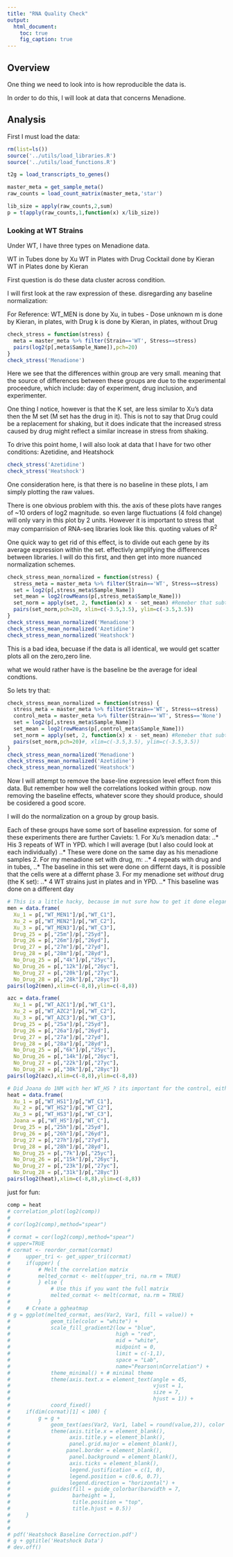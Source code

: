 ```yaml
---
title: "RNA Quality Check"
output:
  html_document:
    toc: true
    fig_caption: true
---
```


## Overview
One thing we need to look into is how reproducible the data is.

In order to do this, I will look at data that concerns Menadione.

## Analysis
First I must load the data:

```r
rm(list=ls())
source('../utils/load_libraries.R')
source('../utils/load_functions.R')

t2g = load_transcripts_to_genes()

master_meta = get_sample_meta()
raw_counts = load_count_matrix(master_meta,'star')

lib_size = apply(raw_counts,2,sum)
p = t(apply(raw_counts,1,function(x) x/lib_size))
```

### Looking at WT Strains
Under WT, I have three types on Menadione data.

WT in Tubes done by Xu
WT in Plates with Drug Cocktail done by Kieran
WT in Plates done by Kieran

First question is do these data cluster across condition.

I will first look at the raw expression of these. disregarding any baseline normalization:

For Reference:
WT_MEN is done by Xu, in tubes - Dose unknown
m is done by Kieran, in plates, with Drug
k is done by Kieran, in plates, without Drug

```r
check_stress = function(stress) {
  meta = master_meta %>% filter(Strain=='WT', Stress==stress)
  pairs(log2(p[,meta$Sample_Name]),pch=20)
}
check_stress('Menadione')
```
Here we see that the differences within group are very small. meaning that the source of differences between these groups are due to the experimental proceedure, which include: day of experiment, drug inclusion, and experimenter.

One thing I notice, however is that the K set, are less similar to Xu's data then the M set (M set has the drug in it). This is not to say that Drug could be a replacement for shaking, but it does indicate that the increased stress caused by drug might reflect a similar increase in stress from shaking. 

To drive this point home, I will also look at data that I have for two other conditions: Azetidine, and Heatshock
```r
check_stress('Azetidine')
check_stress('Heatshock')
```
One consideration here, is that there is no baseline in these plots, I am simply plotting the raw values.

There is one obvious problem with this. the axis of these plots have ranges of ~10 orders of log2 magnitude. so even large fluctuations (4 fold change) will only vary in this plot by 2 units. However it is important to stress that may comparrision of RNA-seq libraries look like this. quoting values of R^2^

One quick way to get rid of this effect, is to divide out each gene by its average expression within the set. effectivly amplifying the differences between libraries. I will do this first, and then get into more nuanced normalization schemes. 

```r
check_stress_mean_normalized = function(stress) {
  stress_meta = master_meta %>% filter(Strain=='WT', Stress==stress)
  set = log2(p[,stress_meta$Sample_Name])
  set_mean = log2(rowMeans(p[,stress_meta$Sample_Name]))
  set_norm = apply(set, 2, function(x) x - set_mean) #Remeber that subtraction in log space is the same as division before, so here I am dividing each probablility by the mean probablility
  pairs(set_norm,pch=20, xlim=c(-3.5,3.5), ylim=c(-3.5,3.5))
}
check_stress_mean_normalized('Menadione')
check_stress_mean_normalized('Azetidine')
check_stress_mean_normalized('Heatshock')
```
This is a bad idea, becuase if the data is all identical, we would get scatter plots all on the zero,zero line. 

what we would rather have is the baseline be the average for ideal condtions. 

So lets try that:


```r
check_stress_mean_normalized = function(stress) {
  stress_meta = master_meta %>% filter(Strain=='WT', Stress==stress)
  control_meta = master_meta %>% filter(Strain=='WT', Stress=='None')
  set = log2(p[,stress_meta$Sample_Name])
  set_mean = log2(rowMeans(p[,control_meta$Sample_Name]))
  set_norm = apply(set, 2, function(x) x - set_mean) #Remeber that subtraction in log space is the same as division before, so here I am dividing each probablility by the mean probablility
  pairs(set_norm,pch=20)#, xlim=c(-3.5,3.5), ylim=c(-3.5,3.5))
}
check_stress_mean_normalized('Menadione')
check_stress_mean_normalized('Azetidine')
check_stress_mean_normalized('Heatshock')
```

Now I will attempt to remove the base-line expression level effect from this data. But remember how well the correlations looked within group. now removing the baseline effects, whatever score they should produce, should be cosidered a good score. 

I will do the normalization on a group by group basis. 

Each of these groups have some sort of baseline expression. for some of these experiments there are further Caviets:
1. For Xu's menadion data:
..* His 3 repeats of WT in YPD. which I will average (but I also could look at each individually)
..* These were done on the same day as his menadione samples
2. For my menadione set with drug, m:
..* 4 repeats with drug and in tubes,
..* The baseline in this set were done on differnt days, it is possible that the cells were at a differnt phase
3. For my menadione set _without_ drug (the K set):
..* 4 WT strains just in plates and in YPD. 
..* This baseline was done on a different day

```r
# This is a little hacky, because im nut sure how to get it done elegantly
men = data.frame(
  Xu_1 = p[,"WT_MEN1"]/p[,"WT_C1"],
  Xu_2 = p[,"WT_MEN2"]/p[,"WT_C2"],
  Xu_3 = p[,"WT_MEN3"]/p[,"WT_C3"],
  Drug_25 = p[,"25m"]/p[,"25yd"],
  Drug_26 = p[,"26m"]/p[,"26yd"],
  Drug_27 = p[,"27m"]/p[,"27yd"],
  Drug_28 = p[,"28m"]/p[,"28yd"],
  No_Drug_25 = p[,"4k"]/p[,"25yc"],
  No_Drug_26 = p[,"12k"]/p[,"26yc"],
  No_Drug_27 = p[,"20k"]/p[,"27yc"],
  No_Drug_28 = p[,"28k"]/p[,"28yc"])
pairs(log2(men),xlim=c(-8,8),ylim=c(-8,8))

azc = data.frame(
  Xu_1 = p[,"WT_AZC1"]/p[,"WT_C1"],
  Xu_2 = p[,"WT_AZC2"]/p[,"WT_C2"],
  Xu_3 = p[,"WT_AZC3"]/p[,"WT_C3"],
  Drug_25 = p[,"25a"]/p[,"25yd"],
  Drug_26 = p[,"26a"]/p[,"26yd"],
  Drug_27 = p[,"27a"]/p[,"27yd"],
  Drug_28 = p[,"28a"]/p[,"28yd"],
  No_Drug_25 = p[,"6k"]/p[,"25yc"],
  No_Drug_26 = p[,"14k"]/p[,"26yc"],
  No_Drug_27 = p[,"22k"]/p[,"27yc"],
  No_Drug_28 = p[,"30k"]/p[,"28yc"])
pairs(log2(azc),xlim=c(-8,8),ylim=c(-8,8))

# Did Joana do 1NM with her WT_HS ? its important for the control, either use WT_C or WT_1NM
heat = data.frame(
  Xu_1 = p[,"WT_HS1"]/p[,"WT_C1"],
  Xu_2 = p[,"WT_HS2"]/p[,"WT_C2"],
  Xu_3 = p[,"WT_HS3"]/p[,"WT_C3"],
  Joana = p[,"WT_HS"]/p[,"WT_C"],
  Drug_25 = p[,"25h"]/p[,"25yd"],
  Drug_26 = p[,"26h"]/p[,"26yd"],
  Drug_27 = p[,"27h"]/p[,"27yd"],
  Drug_28 = p[,"28h"]/p[,"28yd"],
  No_Drug_25 = p[,"7k"]/p[,"25yc"],
  No_Drug_26 = p[,"15k"]/p[,"26yc"],
  No_Drug_27 = p[,"23k"]/p[,"27yc"],
  No_Drug_28 = p[,"31k"]/p[,"28yc"])
pairs(log2(heat),xlim=c(-8,8),ylim=c(-8,8))
```



just for fun:

```r

comp = heat 
# correlation_plot(log2(comp))
# 
# cor(log2(comp),method="spear")
# 
# cormat = cor(log2(comp),method="spear")
# upper=TRUE
# cormat <- reorder_cormat(cormat)
#     upper_tri <- get_upper_tri(cormat)
#     if(upper) {
#         # Melt the correlation matrix
#         melted_cormat <- melt(upper_tri, na.rm = TRUE)
#         } else {
#             # Use this if you want the full matrix
#             melted_cormat <- melt(cormat, na.rm = TRUE)
#         }
#     # Create a ggheatmap
# g = ggplot(melted_cormat, aes(Var2, Var1, fill = value)) +
#             geom_tile(color = "white") +
#             scale_fill_gradient2(low = "blue",
#                                  high = "red",
#                                  mid = "white",
#                                  midpoint = 0,
#                                  limit = c(-1,1),
#                                  space = "Lab",
#                                  name="Pearson\nCorrelation") +
#             theme_minimal() + # minimal theme
#             theme(axis.text.x = element_text(angle = 45,
#                                              vjust = 1,
#                                              size = 7,
#                                              hjust = 1)) +
#             coord_fixed()
#     if(dim(cormat)[1] < 100) {
#         g = g +
#             geom_text(aes(Var2, Var1, label = round(value,2)), color = "black", size = 1.5) +
#             theme(axis.title.x = element_blank(),
#                   axis.title.y = element_blank(),
#                   panel.grid.major = element_blank(),
#                  panel.border = element_blank(),
#                   panel.background = element_blank(),
#                   axis.ticks = element_blank(),
#                   legend.justification = c(1, 0),
#                   legend.position = c(0.6, 0.7),
#                   legend.direction = "horizontal") +
#             guides(fill = guide_colorbar(barwidth = 7,
#                    barheight = 1,
#                    title.position = "top",
#                    title.hjust = 0.5))
#     }
# 
# 
# pdf('Heatshock Baseline Correction.pdf')
# g + ggtitle('Heatshock Data')
# dev.off()
```